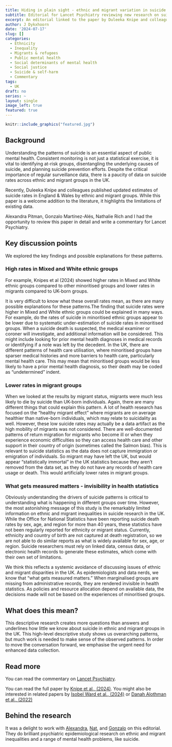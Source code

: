 ```yaml
---
title: Hiding in plain sight - ethnic and migrant variation in suicide
subtitle: Editorial for Lancet Psychiatry reviewing new research on suicide rates in England 
excerpt: An editorial linked to the paper by Duleeka Knipe and colleagues, highlighting the limitations in existing administrative data to explore vital questions in public mental health. 
author: J Dykxhoorn
date: '2024-07-17'
slug: []
categories:
  - Ethnicity
  - Inequality
  - Migrants & refugees
  - Public mental health
  - Social determinants of mental health
  - Social justice
  - Suicide & self-harm
  - Commentary
tags: 
  - UK
draft: no
series: ~
layout: single
image_left: true
featured: true
---
```


```r
knitr::include_graphics("featured.jpg")
```

## Background
Understanding the patterns of suicide is an essential aspect of public mental health. Consistent monitoring is not just a statistical exercise, it is vital to identifying at-risk groups, disentangling the underlying causes of suicide, and planning suicide prevention efforts. Despite the critical importance of regular surveillance data, there is a paucity of data on suicide rates across ethnic and migrant groups in the UK. 

Recently, Duleeka Knipe and colleagues published updated estimates of suicide rates in England & Wales by ethnic and migrant groups. While this paper is a welcome addition to the literature, it highlights the limitations of existing data. 

Alexandra Pitman, Gonzalo Martínez-Alés, Nathalie Rich and I had the opportunity to review this paper in detail and write a commentary for Lancet Psychiatry. 


## Key discussion points 
We explored the key findings and possible explanations for these patterns. 

### High rates in Mixed and White ethnic groups
For example, Knipes et al (2024) showed higher rates in Mixed and White ethnic groups compared to other minoritised groups and lower rates in migrants compared to UK-born groups. 

It is very difficult to know what these overall rates mean, as there are many possible explanations for these patterns.The finding that suicide rates were higher in Mixed and White ethnic groups could be explained in many ways. For example, do the rates of suicide in minoritised ethnic groups appear to be lower due to systematic under-estimation of suicide rates in minoritised groups. When a suicide death is suspected, the medical examiner or coroner will investigate, and additional information will be considered. This might include looking for prior mental health diagnoses in medical records or identifying if a note was left by the decedent. In the UK, there are different patterns of health care utilisation, where minoritised groups have sparser medical histories and more barriers to health care, particularly mental health care. This may mean that minoritised groups would be less likely to have a prior mental health diagnosis, so their death may be coded as "undetermined" indent. 

### Lower rates in migrant groups
When we looked at the results by migrant status, migrants were much less likely to die by suicide than UK-born individuals. Again, there are many different things that could explain this pattern. A lot of health research has focused on the "healthy migrant effect" where migrants are on average healthier than native-born individuals, which may relate to suicidality as well. However, these low suicide rates may actually be a data artifact as the high mobility of migrants was not considered. There are well-documented patterns of return migration for migrants who become ill or when they experience economic difficulties so they can access health care and other support in their country of origin (sometimes called the Salmon bias). This is relevant to suicide statistics as the data does not capture immigration or emigration of individuals. So migrant may have left the UK, but would appear "statistically immortal" in the UK statistics because they aren't removed from the data set, as they do not have any records of health care usage or death. This would artificially lower rates in migrant groups. 

### What gets measured matters - invisibility in health statistics
Obviously understanding the drivers of suicide patterns is critical to understanding what is happening in different groups over time. However, the most astonishing message of this study is the remarkably limited information on ethnic and migrant inequalities in suicide research in the UK. While the Office for National Statistics have been reporting suicide death rates by sex, age, and region for more than 40 years, these statistics have not been regularly reported for ethnicity or migrant status. Currently, ethnicity and country of birth are not captured at death registration, so we are not able to do similar reports as what is widely available for sex, age, or region. Suicide researchers must rely on linked data, census data, or electronic health records to generate these estimates, which come with their own set of limitations. 

We think this reflects a systemic avoidance of discussing issues of ethnic and migrant disparities in the UK. As epidemiologists and data nerds, we know that "what gets measured matters." When marginalised groups are missing from administrative records, they are rendered invisible in health statistics. As policies and resource allocation depend on available data, the decisions made will not be based on the experiences of minoritised groups. 


## What does this mean?
This descriptive research creates more questions than answers and underlines how little we know about suicide in ethnic and migrant groups in the UK. This high-level descriptive study shows us overarching patterns, but much work is needed to make sense of the observed patterns. In order to move the conversation forward, we emphasise the urgent need for enhanced data collection. 


## Read more
You can read the commentary on [Lancet Psychiatry](https://www.thelancet.com/journals/lanpsy/article/PIIS2215-0366(24)00218-9/fulltext#back-bib3).

You can read the full paper by [Knipe et al., (2024)](https://www.thelancet.com/journals/lanpsy/article/PIIS2215-0366(24)00184-6/fulltext). You might also be interested in related papers by [Isobel Ward et al., (2024)](https://academic.oup.com/eurpub/article/34/2/211/7603331?login=true) or [Danah Alothman et al., (2022)](https://www.sciencedirect.com/science/article/pii/S0165032721012659?via%3Dihub)


## Behind the research
It was a delight to work with [Alexandra](https://profiles.ucl.ac.uk/8825-alexandra-pitman), [Nat](https://profiles.ucl.ac.uk/80231-nathalie-rich), and [Gonzalo](https://www.hsph.harvard.edu/profile/gonzalo-martinez-ales/) on this editorial. They do brilliant psychiatric epidemiological research on ethnic and migrant inequalities and a range of mental health problems, like suicide.  
